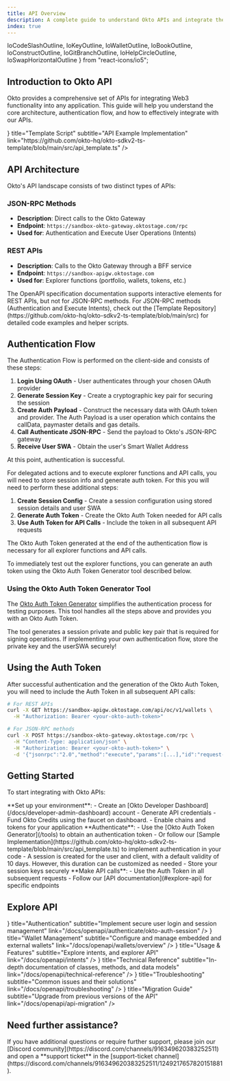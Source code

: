 ```yaml
---
title: API Overview
description: A complete guide to understand Okto APIs and integrate them in your application.
index: true
---
```


  IoCodeSlashOutline, 
  IoKeyOutline, 
  IoWalletOutline, 
  IoBookOutline,
  IoConstructOutline,
  IoGitBranchOutline,
  IoHelpCircleOutline,
  IoSwapHorizontalOutline 
} from "react-icons/io5";

## Introduction to Okto API

Okto provides a comprehensive set of APIs for integrating Web3 functionality into any application. This guide will help you understand the core architecture, authentication flow, and how to effectively integrate with our APIs.

<div className="my-6 grid grid-cols-1 md:grid-cols-2 gap-4">
  <TechnologyCard
    className="h-25"
    icon={<IoCodeSlashOutline size={"1.5rem"} />}
    title="Template Script" 
    subtitle="API Example Implementation"
    link="https://github.com/okto-hq/okto-sdkv2-ts-template/blob/main/src/api_template.ts"
  />
</div>

## API Architecture

Okto's API landscape consists of two distinct types of APIs:

### JSON-RPC Methods
- **Description**: Direct calls to the Okto Gateway
- **Endpoint**: `https://sandbox-okto-gateway.oktostage.com/rpc`
- **Used for**: Authentication and Execute User Operations (Intents)

### REST APIs
- **Description**: Calls to the Okto Gateway through a BFF service
- **Endpoint**: `https://sandbox-apigw.oktostage.com`
- **Used for**: Explorer functions (portfolio, wallets, tokens, etc.)

<Callout type="info">
  The OpenAPI specification documentation supports interactive elements for REST APIs, but not for JSON-RPC methods. For JSON-RPC methods (Authentication and Execute Intents), check out the [Template Repository](https://github.com/okto-hq/okto-sdkv2-ts-template/blob/main/src) for detailed code examples and helper scripts.
</Callout>

## Authentication Flow

The Authentication Flow is performed on the client-side and consists of these steps:

<FullscreenImage 
  src="/images/api-auth-flow-2.png" 
  alt="API Authentication Flow" 
  className="w-full md:w-auto max-w-full rounded-lg shadow-md" 
/>

1. **Login Using OAuth** - User authenticates through your chosen OAuth provider
2. **Generate Session Key** - Create a cryptographic key pair for securing the session
3. **Create Auth Payload** - Construct the necessary data with OAuth token and provider. The Auth Payload is a user operation which contains the callData, paymaster details and gas details.
4. **Call Authenticate JSON-RPC** - Send the payload to Okto's JSON-RPC gateway
5. **Receive User SWA** - Obtain the user's Smart Wallet Address

At this point, authentication is successful.

For delegated actions and to execute explorer functions and API calls, you will need to store session info and generate auth token. For this you will need to perform these additional steps:

1. **Create Session Config** - Create a session configuration using stored session details and user SWA
2. **Generate Auth Token** - Create the Okto Auth Token needed for API calls
3. **Use Auth Token for API Calls** - Include the token in all subsequent API requests

The Okto Auth Token generated at the end of the authentication flow is necessary for all explorer functions and API calls. 

To immediately test out the explorer functions, you can generate an auth token using the Okto Auth Token Generator tool described below.

### Using the Okto Auth Token Generator Tool

The [Okto Auth Token Generator](/tools) simplifies the authentication process for testing purposes. This tool handles all the steps above and provides you with an Okto Auth Token.

<Callout type="warn">
  The tool generates a session private and public key pair that is required for signing operations. If implementing your own authentication flow, store the private key and the userSWA securely!
</Callout>

## Using the Auth Token

After successful authentication and the generation of the Okto Auth Token, you will need to include the Auth Token in all subsequent API calls:

```bash
# For REST APIs
curl -X GET https://sandbox-apigw.oktostage.com/api/oc/v1/wallets \
  -H "Authorization: Bearer <your-okto-auth-token>"

# For JSON-RPC methods
curl -X POST https://sandbox-okto-gateway.oktostage.com/rpc \
  -H "Content-Type: application/json" \
  -H "Authorization: Bearer <your-okto-auth-token>" \
  -d '{"jsonrpc":"2.0","method":"execute","params":[...],"id":"request-id"}'
```

## Getting Started

To start integrating with Okto APIs:

<Steps>
  <Step>
  **Set up your environment**:
   - Create an [Okto Developer Dashboard](/docs/developer-admin-dashboard) account
   - Generate API credentials
   - Fund Okto Credits using the faucet on dashboard.
   - Enable chains and tokens for your application
  </Step>
  <Step>
  **Authenticate**:
   - Use the [Okto Auth Token Generator](/tools) to obtain an authentication token
   - Or follow our [Sample Implementation](https://github.com/okto-hq/okto-sdkv2-ts-template/blob/main/src/api_template.ts) to implement authentication in your code
   - A session is created for the user and client, with a default validity of 10 days. However, this duration can be customized as needed
   - Store your session keys securely
  </Step>
  <Step>
  **Make API calls**:
   - Use the Auth Token in all subsequent requests
   - Follow our [API documentation](#explore-api) for specific endpoints
  </Step>
</Steps>

## Explore API

<div className="my-6 grid grid-cols-1 md:grid-cols-2 gap-4">
  <TechnologyCard
    className="h-25"
    icon={<IoKeyOutline size={"1.5rem"} />}
    title="Authentication"
    subtitle="Implement secure user login and session management"
    link="/docs/openapi/authenticate/okto-auth-session"
  />
  <TechnologyCard
    className="h-25"
    icon={<IoWalletOutline size={"1.5rem"} />}
    title="Wallet Management"
    subtitle="Configure and manage embedded and external wallets"
    link="/docs/openapi/wallets/overview"
  />
  <TechnologyCard
    className="h-25"
    icon={<IoConstructOutline size={"1.5rem"} />}
    title="Usage & Features"
    subtitle="Explore intents, and explorer API"
    link="/docs/openapi/intents"
  />
  <TechnologyCard
    className="h-25"
    icon={<IoBookOutline size={"1.5rem"} />}
    title="Technical Reference"
    subtitle="In-depth documentation of classes, methods, and data models"
    link="/docs/openapi/technical-reference"
  />
  <TechnologyCard
    className="h-25"
    icon={<IoHelpCircleOutline size={"1.5rem"} />}
    title="Troubleshooting"
    subtitle="Common issues and their solutions"
    link="/docs/openapi/troubleshooting"
  />
  <TechnologyCard
    className="h-25"
    icon={<IoSwapHorizontalOutline size={"1.5rem"} />}
    title="Migration Guide"
    subtitle="Upgrade from previous versions of the API"
    link="/docs/openapi/api-migration"
  />
</div>

## Need further assistance?

<Callout>
If you have additional questions or require further support, please join our [Discord community](https://discord.com/channels/916349620383252511) and open a **support ticket** in the [support-ticket channel](https://discord.com/channels/916349620383252511/1249217657820151881).
</Callout>